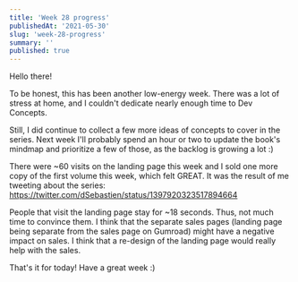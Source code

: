 ```yaml
---
title: 'Week 28 progress'
publishedAt: '2021-05-30'
slug: 'week-28-progress'
summary: ''
published: true
---
```


Hello there!

To be honest, this has been another low-energy week. There was a lot of stress at home, and I couldn't dedicate nearly enough time to Dev Concepts.

Still, I did continue to collect a few more ideas of concepts to cover in the series. Next week I'll probably spend an hour or two to update the book's mindmap and prioritize a few of those, as the backlog is growing a lot :)

There were ~60 visits on the landing page this week and I sold one more copy of the first volume this week, which felt GREAT. It was the result of me tweeting about the series: https://twitter.com/dSebastien/status/1397920323517894664

<Tweet tweetLink="dSebastien/status/1397920323517894664" />

People that visit the landing page stay for ~18 seconds. Thus, not much time to convince them. I think that the separate sales pages (landing page being separate from the sales page on Gumroad) might have a negative impact on sales. I think that a re-design of the landing page would really help with the sales.

That's it for today!
Have a great week :)

<BlogPostSignature />

